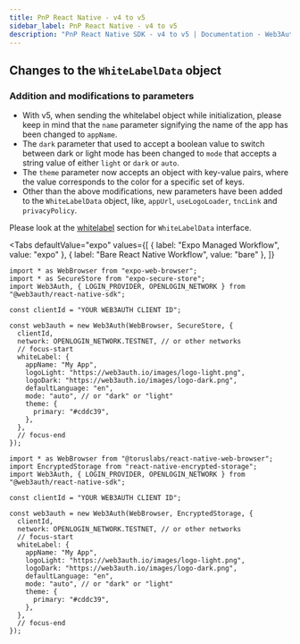```yaml
---
title: PnP React Native - v4 to v5
sidebar_label: PnP React Native - v4 to v5
description: "PnP React Native SDK - v4 to v5 | Documentation - Web3Auth"
---
```



## Changes to the `WhiteLabelData` object

### Addition and modifications to parameters

- With v5, when sending the whitelabel object while initialization, please keep in mind that the
  `name` parameter signifying the name of the app has been changed to `appName`.
- The `dark` parameter that used to accept a boolean value to switch between dark or light mode has
  been changed to `mode` that accepts a string value of either `light` or `dark` or `auto`.
- The `theme` parameter now accepts an object with key-value pairs, where the value corresponds to
  the color for a specific set of keys.
- Other than the above modifications, new parameters have been added to the `WhiteLabelData` object,
  like, `appUrl`, `useLogoLoader`, `tncLink` and `privacyPolicy`.

Please look at the [whitelabel](/sdk/pnp/react-native/whitelabel) section for `WhiteLabelData`
interface.

<Tabs
  defaultValue="expo"
  values={[
    { label: "Expo Managed Workflow", value: "expo" },
    { label: "Bare React Native Workflow", value: "bare" },
  ]}
>

<TabItem value="expo">

```tsx
import * as WebBrowser from "expo-web-browser";
import * as SecureStore from "expo-secure-store";
import Web3Auth, { LOGIN_PROVIDER, OPENLOGIN_NETWORK } from "@web3auth/react-native-sdk";

const clientId = "YOUR WEB3AUTH CLIENT ID";

const web3auth = new Web3Auth(WebBrowser, SecureStore, {
  clientId,
  network: OPENLOGIN_NETWORK.TESTNET, // or other networks
  // focus-start
  whiteLabel: {
    appName: "My App",
    logoLight: "https://web3auth.io/images/logo-light.png",
    logoDark: "https://web3auth.io/images/logo-dark.png",
    defaultLanguage: "en",
    mode: "auto", // or "dark" or "light"
    theme: {
      primary: "#cddc39",
    },
  },
  // focus-end
});
```

</TabItem>

<TabItem value="bare">

```tsx
import * as WebBrowser from "@toruslabs/react-native-web-browser";
import EncryptedStorage from "react-native-encrypted-storage";
import Web3Auth, { LOGIN_PROVIDER, OPENLOGIN_NETWORK } from "@web3auth/react-native-sdk";

const clientId = "YOUR WEB3AUTH CLIENT ID";

const web3auth = new Web3Auth(WebBrowser, EncryptedStorage, {
  clientId,
  network: OPENLOGIN_NETWORK.TESTNET, // or other networks
  // focus-start
  whiteLabel: {
    appName: "My App",
    logoLight: "https://web3auth.io/images/logo-light.png",
    logoDark: "https://web3auth.io/images/logo-dark.png",
    defaultLanguage: "en",
    mode: "auto", // or "dark" or "light"
    theme: {
      primary: "#cddc39",
    },
  },
  // focus-end
});
```

</TabItem>
</Tabs>
